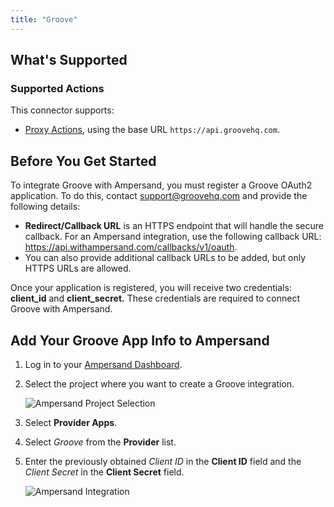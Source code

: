 ```yaml
---
title: "Groove"
---
```


## What's Supported

### Supported Actions

This connector supports:
- [Proxy Actions](/define-integrations/proxy-actions), using the base URL `https://api.groovehq.com`.

## Before You Get Started

To integrate Groove with Ampersand, you must register a Groove OAuth2 application. To do this, contact support@groovehq.com and provide the following details:

- **Redirect/Callback URL** is an HTTPS endpoint that will handle the secure callback. For an Ampersand integration, use the following callback URL: https://api.withampersand.com/callbacks/v1/oauth.
- You can also provide additional callback URLs to be added, but only HTTPS URLs are allowed.

Once your application is registered, you will receive two credentials: **client_id** and **client_secret.** These credentials are required to connect Groove with Ampersand.

## Add Your Groove App Info to Ampersand

1. Log in to your [Ampersand Dashboard](https://dashboard.withampersand.com).

2. Select the project where you want to create a Groove integration.

   ![Ampersand Project Selection](/images/provider-guides/31a6a12-Ampersand.png)

3. Select **Provider Apps**.

4. Select _Groove_ from the **Provider** list.

5. Enter the previously obtained _Client ID_ in the **Client ID** field and the _Client Secret_ in the **Client Secret** field.

   ![Ampersand Integration](/images/provider-guides/groove.gif)